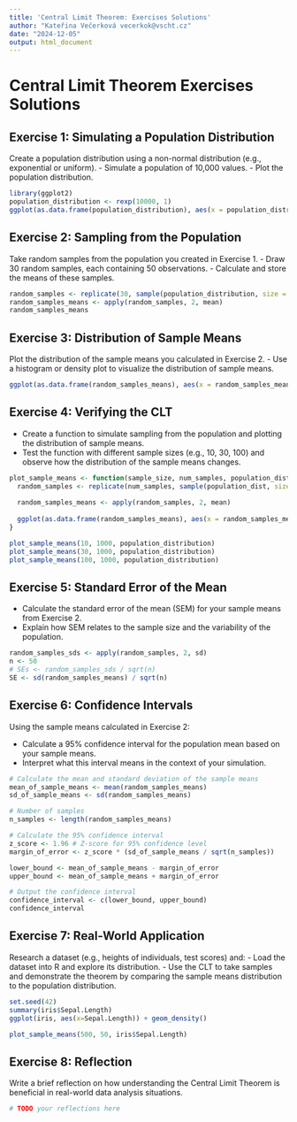 ```yaml
---
title: 'Central Limit Theorem: Exercises Solutions'
author: "Kateřina Večerková vecerkok@vscht.cz"
date: "2024-12-05"
output: html_document
---
```


# Central Limit Theorem Exercises Solutions

## Exercise 1: Simulating a Population Distribution
Create a population distribution using a non-normal distribution (e.g., exponential or uniform). 
- Simulate a population of 10,000 values.
- Plot the population distribution.

```r
library(ggplot2)
population_distribution <- rexp(10000, 1)
ggplot(as.data.frame(population_distribution), aes(x = population_distribution)) + geom_density(color = "#3498eb", fill = "#3498eb", alpha = 0.5)
```

## Exercise 2: Sampling from the Population
Take random samples from the population you created in Exercise 1.
- Draw 30 random samples, each containing 50 observations.
- Calculate and store the means of these samples.

```r
random_samples <- replicate(30, sample(population_distribution, size = 50, replace = TRUE))
random_samples_means <- apply(random_samples, 2, mean)
random_samples_means
```

## Exercise 3: Distribution of Sample Means
Plot the distribution of the sample means you calculated in Exercise 2.
- Use a histogram or density plot to visualize the distribution of sample means.

```r
ggplot(as.data.frame(random_samples_means), aes(x = random_samples_means)) + geom_density(color = "#3498eb", fill = "#3498eb", alpha = 0.5) + labs(title = "Distribution of Sample Means", x = "Sample Means", y = "Density")
```

## Exercise 4: Verifying the CLT
- Create a function to simulate sampling from the population and plotting the distribution of sample means.
- Test the function with different sample sizes (e.g., 10, 30, 100) and observe how the distribution of the sample means changes.

```r
plot_sample_means <- function(sample_size, num_samples, population_dist) {
  random_samples <- replicate(num_samples, sample(population_dist, size = sample_size, replace = TRUE))
  
  random_samples_means <- apply(random_samples, 2, mean)
  
  ggplot(as.data.frame(random_samples_means), aes(x = random_samples_means)) + geom_density(color = "#3498eb", fill = "#3498eb", alpha = 0.5) + labs(title = "Distribution of Sample Means", x = "Sample Means", y = "Density")
}

plot_sample_means(10, 1000, population_distribution)
plot_sample_means(30, 1000, population_distribution)
plot_sample_means(100, 1000, population_distribution)
```

## Exercise 5: Standard Error of the Mean
- Calculate the standard error of the mean (SEM) for your sample means from Exercise 2.
- Explain how SEM relates to the sample size and the variability of the population.

```r
random_samples_sds <- apply(random_samples, 2, sd)
n <- 50
# SEs <- random_samples_sds / sqrt(n)
SE <- sd(random_samples_means) / sqrt(n)
```

## Exercise 6: Confidence Intervals
Using the sample means calculated in Exercise 2:

  - Calculate a 95% confidence interval for the population mean based on your sample means.
  - Interpret what this interval means in the context of your simulation.

```r
# Calculate the mean and standard deviation of the sample means
mean_of_sample_means <- mean(random_samples_means)
sd_of_sample_means <- sd(random_samples_means)

# Number of samples
n_samples <- length(random_samples_means)

# Calculate the 95% confidence interval
z_score <- 1.96 # Z-score for 95% confidence level
margin_of_error <- z_score * (sd_of_sample_means / sqrt(n_samples))

lower_bound <- mean_of_sample_means - margin_of_error
upper_bound <- mean_of_sample_means + margin_of_error

# Output the confidence interval
confidence_interval <- c(lower_bound, upper_bound)
confidence_interval
```

## Exercise 7: Real-World Application
Research a dataset (e.g., heights of individuals, test scores) and:
- Load the dataset into R and explore its distribution.
- Use the CLT to take samples and demonstrate the theorem by comparing the sample means distribution to the population distribution.

```r
set.seed(42)
summary(iris$Sepal.Length)
ggplot(iris, aes(x=Sepal.Length)) + geom_density()

plot_sample_means(500, 50, iris$Sepal.Length)
```

## Exercise 8: Reflection
Write a brief reflection on how understanding the Central Limit Theorem is beneficial in real-world data analysis situations.

```r
# TODO your reflections here
```

